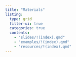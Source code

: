 ```yaml
---
title: "Materials"
listing:
  type: grid
  filter-ui: true
  categories: true
  contents:
    - "slides/!(index).qmd"
    - "examples/!(index).qmd"
    - "resources/!(index).qmd"
---
```

